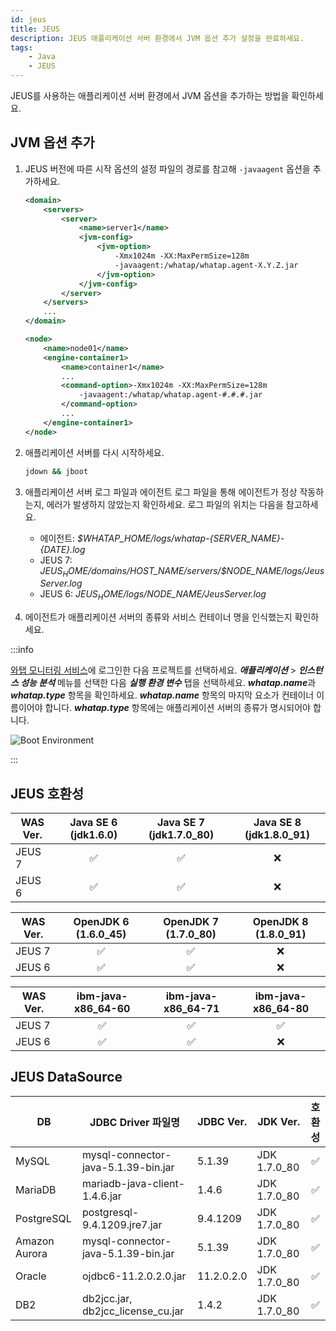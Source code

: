 ```yaml
---
id: jeus
title: JEUS
description: JEUS 애플리케이션 서버 환경에서 JVM 옵션 추가 설정을 완료하세요.
tags:
    - Java
    - JEUS
---
```



JEUS를 사용하는 애플리케이션 서버 환경에서 JVM 옵션을 추가하는 방법을 확인하세요.

## JVM 옵션 추가

1. JEUS 버전에 따른 시작 옵션의 설정 파일의 경로를 참고해 ```-javaagent``` 옵션을 추가하세요.
    
    <Tabs>
    <TabItem value='jeus7' label='JEUS 7' default>

    ```xml title="$JEUS_HOME/domains/jeus_domain/config.xml" {6-9} showLineNumbers
    <domain>
        <servers>
            <server>
                <name>server1</name>
                <jvm-config>
                    <jvm-option>
                        -Xmx1024m -XX:MaxPermSize=128m
                        -javaagent:/whatap/whatap.agent-X.Y.Z.jar
                    </jvm-option>
                </jvm-config>
            </server>
        </servers>
        ...
    </domain>
    ```

    </TabItem>
    <TabItem value='jeus6' label='JEUS 6'>

    ```xml title="$JEUS_HOME/config/$hostname/JEUSMain.xml" {6-9} showLineNumbers
    <node>
        <name>node01</name>
        <engine-container1>
            <name>container1</name>
            ...
            <command-option>-Xmx1024m -XX:MaxPermSize=128m
                -javaagent:/whatap/whatap.agent-#.#.#.jar
            </command-option>
            ...
        </engine-container1>
    </node>
    ```

    </TabItem>
    </Tabs>

1. 애플리케이션 서버를 다시 시작하세요.

    ```bash
    jdown && jboot
    ```

1. 애플리케이션 서버 로그 파일과 에이전트 로그 파일을 통해 에이전트가 정상 작동하는지, 에러가 발생하지 않았는지 확인하세요. 로그 파일의 위치는 다음을 참고하세요.
    
    * 에이전트: *$WHATAP_HOME/logs/whatap-{SERVER_NAME}-{DATE}.log*
    * JEUS 7: *$JEUS_HOME/domains/$HOST_NAME/servers/$NODE_NAME/logs/JeusServer.log*
    * JEUS 6: *$JEUS_HOME/logs/$NODE_NAME/JeusServer.log*

1. 에이전트가 애플리케이션 서버의 종류와 서비스 컨테이너 명을 인식했는지 확인하세요.
    
<!-- 내용 확인 필요 -->
:::info

[와탭 모니터링 서비스](https://service.whatap.io/)에 로그인한 다음 프로젝트를 선택하세요. ***애플리케이션*** > ***인스턴스 성능 분석*** 메뉴를 선택한 다음 ***실행 환경 변수*** 탭을 선택하세요. ***whatap.name***과 ***whatap.type*** 항목을 확인하세요. ***whatap.name*** 항목의 마지막 요소가 컨테이너 이름이어야 합니다. ***whatap.type*** 항목에는 애플리케이션 서버의 종류가 명시되어야 합니다.

![Boot Environment](https://img.whatap.io/media/agent_java/install/380.png)

:::

## JEUS 호환성

WAS Ver.|Java SE 6 (jdk1.6.0)|Java SE 7 (jdk1.7.0_80)|Java SE 8 (jdk1.8.0_91)
--|:--:|:--:|:--:
JEUS 7|<span class='emoji-ok'>✅</span>|<span class='emoji-ok'>✅</span>|<span class='emoji-no'>❌</span>
JEUS 6|<span class='emoji-ok'>✅</span>|<span class='emoji-ok'>✅</span>|<span class='emoji-no'>❌</span>

WAS Ver.|OpenJDK 6 (1.6.0_45)|OpenJDK 7 (1.7.0_80)|OpenJDK 8 (1.8.0_91)
--|:--:|:--:|:--:
JEUS 7|<span class='emoji-ok'>✅</span>|<span class='emoji-ok'>✅</span>|<span class='emoji-no'>❌</span>
JEUS 6|<span class='emoji-ok'>✅</span>|<span class='emoji-ok'>✅</span>|<span class='emoji-no'>❌</span>

WAS Ver.|ibm-java-x86_64-60|ibm-java-x86_64-71|ibm-java-x86_64-80
--|:--:|:--:|:--:
JEUS 7|<span class='emoji-ok'>✅</span>|<span class='emoji-ok'>✅</span>|<span class='emoji-ok'>✅</span>
JEUS 6|<span class='emoji-ok'>✅</span>|<span class='emoji-ok'>✅</span>|<span class='emoji-no'>❌</span>

## JEUS DataSource

DB|JDBC Driver 파일명|JDBC Ver.|JDK Ver.|호환성
--|--|--|--|:--:
MySQL|mysql-connector-java-5.1.39-bin.jar|5.1.39|JDK 1.7.0_80|<span class='emoji-ok'>✅</span>
MariaDB|mariadb-java-client-1.4.6.jar|1.4.6|JDK 1.7.0_80|<span class='emoji-ok'>✅</span>
PostgreSQL|postgresql-9.4.1209.jre7.jar|9.4.1209|JDK 1.7.0_80|<span class='emoji-ok'>✅</span>
Amazon Aurora|mysql-connector-java-5.1.39-bin.jar|5.1.39|JDK 1.7.0_80|<span class='emoji-ok'>✅</span>
Oracle|ojdbc6-11.2.0.2.0.jar|11.2.0.2.0|JDK 1.7.0_80|<span class='emoji-ok'>✅</span>
DB2|db2jcc.jar, db2jcc_license_cu.jar|1.4.2|JDK 1.7.0_80|<span class='emoji-ok'>✅</span>